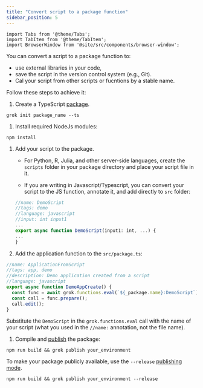 ```yaml
---
title: "Convert script to a package function"
sidebar_position: 5
---
```


```mdx-code-block
import Tabs from '@theme/Tabs';
import TabItem from '@theme/TabItem';
import BrowserWindow from '@site/src/components/browser-window';
```

You can convert a script to a package function to:
- use external libraries in your code,
- save the script in the version control system (e.g., Git).
- Cal your script from other scripts or fucntions by a stable name.

Follow these steps to achieve it:

1. Create a TypeScript [package](../../../develop/develop.md#packages).

  ```shell
  grok init package_name --ts
  ```

1. Install required NodeJs modules:

  ```shell
  npm install
  ```

1. Add your script to the package.

    - For Python, R, Julia, and other server-side languages,
    create the `scripts` folder in your package directory and place your script file in it.

    - If you are writing in Javascript/Typescript,
    you can convert your script to the JS function, annotate it, and add directly to `src` folder:

    ```typescript
    //name: DemoScript
    //tags: demo
    //language: javascript
    //input: int input1
    ...
    export async function DemoScript(input1: int, ...) {
    ...
    }
    ```


1. Add the application function to the `src/package.ts`:

  ```typescript
  //name: ApplicationFromScript
  //tags: app, demo
  //description: Demo application created from a script
  //language: javascript
  export async function DemoAppCreate() {
    const func = await grok.functions.eval(`${_package.name}:DemoScript`);
    const call = func.prepare(); 
    call.edit(); 
  }
  ```

  Substitute the `DemoScript` in the `grok.functions.eval` call with the name of your script
  (what you used in the `//name:` annotation, not the file name).

1. Compile and [publish](../../../develop/develop.md#publishing) the package:

  ```shell
  npm run build && grok publish your_environment
  ```

  To make your package publicly available, use the `--release` [publishing mode](../../../develop/develop.md#publishing-modes).

  ```shell
  npm run build && grok publish your_environment --release
  ```

